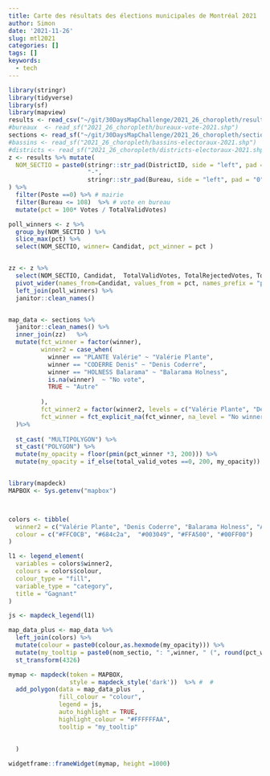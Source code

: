 ```yaml
---
title: Carte des résultats des élections municipales de Montréal 2021
author: Simon
date: '2021-11-26'
slug: mtl2021
categories: []
tags: []
keywords:
  - tech
---
```

```r
library(stringr)
library(tidyverse)
library(sf)
library(mapview)
results <- read_csv("~/git/30DaysMapChallenge/2021_26_choropleth/resultats-detailles-2021.csv")
#bureaux  <- read_sf("2021_26_choropleth/bureaux-vote-2021.shp")
sections <- read_sf("~/git/30DaysMapChallenge/2021_26_choropleth/section-vote-2021.shp")
#bassins <- read_sf("2021_26_choropleth/bassins-electoraux-2021.shp")
#districts <- read_sf("2021_26_choropleth/districts-electoraux-2021.shp")
z <- results %>% mutate(
  NOM_SECTIO = paste0(stringr::str_pad(DistrictID, side = "left", pad = "0", width = 3) ,
                      "-",
                      stringr::str_pad(Bureau, side = "left", pad = "0", width = 3) )
) %>%
  filter(Poste ==0) %>% # mairie
  filter(Bureau <= 108)  %>% # vote en bureau
  mutate(pct = 100* Votes / TotalValidVotes) 

poll_winners <- z %>% 
  group_by(NOM_SECTIO ) %>%
  slice_max(pct) %>%
  select(NOM_SECTIO, winner= Candidat, pct_winner = pct )


zz <- z %>% 
  select(NOM_SECTIO, Candidat,  TotalValidVotes, TotalRejectedVotes, TotalVotes, pct ) %>%
  pivot_wider(names_from=Candidat, values_from = pct, names_prefix = "pct_") %>%
  left_join(poll_winners) %>% 
  janitor::clean_names() 


map_data <- sections %>%  
  janitor::clean_names() %>%
  inner_join(zz)   %>% 
  mutate(fct_winner = factor(winner),
         winner2 = case_when(
           winner == "PLANTE Valérie" ~ "Valérie Plante",
           winner == "CODERRE Denis" ~ "Denis Coderre",
           winner == "HOLNESS Balarama" ~ "Balarama Holness",
           is.na(winner)  ~ "No vote",
           TRUE ~ "Autre"
           
         ),
         fct_winner2 = factor(winner2, levels = c("Valérie Plante", "Denis Coderre", "Balarama Holness", "Autre", "No vote")),
         fct_winner = fct_explicit_na(fct_winner, na_level = "No winner")
  )%>% 
  
  st_cast( "MULTIPOLYGON") %>%
  st_cast("POLYGON") %>%
  mutate(my_opacity = floor(pmin(pct_winner *3, 200))) %>%
  mutate(my_opacity = if_else(total_valid_votes ==0, 200, my_opacity))


library(mapdeck)
MAPBOX <- Sys.getenv("mapbox")



colors <- tibble(
  winner2 = c("Valérie Plante", "Denis Coderre", "Balarama Holness", "Autre", "No vote"),
  colour = c("#FFC0CB", "#684c2a",  "#003049", "#FFA500", "#00FF00")
)

l1 <- legend_element(
  variables = colors$winner2,
  colours = colors$colour,
  colour_type = "fill",
  variable_type = "category",
  title = "Gagnant"
)

js <- mapdeck_legend(l1)

map_data_plus <- map_data %>% 
  left_join(colors) %>%
  mutate(colour = paste0(colour,as.hexmode(my_opacity))) %>%
  mutate(my_tooltip = paste0(nom_sectio, ": ",winner, " (", round(pct_winner,1), " % de ", total_valid_votes, " votes)"))  %>%
  st_transform(4326)

mymap <- mapdeck(token = MAPBOX, 
                 style = mapdeck_style('dark'))  %>% #  # 
  add_polygon(data = map_data_plus   ,
              fill_colour = "colour",
              legend = js,
              auto_highlight = TRUE,
              highlight_colour = "#FFFFFFAA",
              tooltip = "my_tooltip"
              
              
  )

widgetframe::frameWidget(mymap, height =1000)

```

